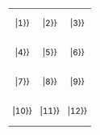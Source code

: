 {| align="center" border="0" cellpadding="2" cellspacing="0" width="300" style="margin-left:0.5em;"
|valign=top align=center|{{MonthInYear|{{{1|{{CURRENTYEAR}}}}}|1}}
|valign=top align=center|{{MonthInYear|{{{1|{{CURRENTYEAR}}}}}|2}}
|valign=top align=center|{{MonthInYear|{{{1|{{CURRENTYEAR}}}}}|3}}
|-
|valign=top align=center|{{MonthInYear|{{{1|{{CURRENTYEAR}}}}}|4}}
|valign=top align=center|{{MonthInYear|{{{1|{{CURRENTYEAR}}}}}|5}}
|valign=top align=center|{{MonthInYear|{{{1|{{CURRENTYEAR}}}}}|6}}
|-
|valign=top align=center|{{MonthInYear|{{{1|{{CURRENTYEAR}}}}}|7}}
|valign=top align=center|{{MonthInYear|{{{1|{{CURRENTYEAR}}}}}|8}}
|valign=top align=center|{{MonthInYear|{{{1|{{CURRENTYEAR}}}}}|9}}
|-
|valign=top align=center|{{MonthInYear|{{{1|{{CURRENTYEAR}}}}}|10}}
|valign=top align=center|{{MonthInYear|{{{1|{{CURRENTYEAR}}}}}|11}}
|valign=top align=center|{{MonthInYear|{{{1|{{CURRENTYEAR}}}}}|12}}
|}<noinclude>{{Documentation}}</noinclude>